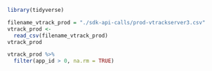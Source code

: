 ```r
library(tidyverse)

```

```r
filename_vtrack_prod = "./sdk-api-calls/prod-vtrackserver3.csv"
vtrack_prod <- 
  read_csv(filename_vtrack_prod)
vtrack_prod
```

```r
vtrack_prod %>%
  filter(app_id > 0, na.rm = TRUE)
```

